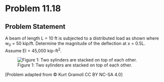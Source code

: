 # Problem 11.18 {.unnumbered}

## Problem Statement

A beam of length L = 10 ft is subjected to a distributed load as shown where w<sub>0</sub> = 50 kip/ft. Determine the magnitude of the deflection at x = 0.5L. Assume EI = 45,000 kip-ft<sup>2</sup>.


![Figure 1: Two sylinders are stacked on top of each other.](images/405.png){fig-alt="A beam of length L is subjected to the distributed load defined by the equation w = w0*sin(pi*x/10)."}

\[Problem adapted from © Kurt Gramoll CC BY NC-SA 4.0\]